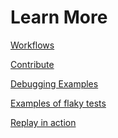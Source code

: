 # Learn More

[Workflows](Learn%20More%20578c7fc4bc8e4ea19d1da3a951c832aa/Workflows%208ad491b14f6a44518b86b95eee4101f0.md)

[Contribute](Learn%20More%20578c7fc4bc8e4ea19d1da3a951c832aa/Contribute%20e885e50af7864d3fa83020cdea7f399f.md)

[Debugging Examples](Learn%20More%20578c7fc4bc8e4ea19d1da3a951c832aa/Debugging%20Examples%20fd323b081ef24fc8b77d741d6f87a33f.md)

[Examples of flaky tests](Learn%20More%20578c7fc4bc8e4ea19d1da3a951c832aa/Examples%20of%20flaky%20tests%209a9dc865167841a593d4894b2176ec7a.md)

[Replay in action](Learn%20More%20578c7fc4bc8e4ea19d1da3a951c832aa/Replay%20in%20action%20a1090398d9404766925c816fbc3de034.md)